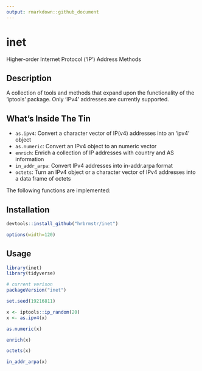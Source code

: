 ```yaml
---
output: rmarkdown::github_document
---
```


# inet

Higher-order Internet Protocol ('IP') Address Methods

## Description

A collection of tools and methods that expand upon the functionality
of the 'iptools' package. Only 'IPv4' addresses are currently supported.

## What's Inside The Tin

- `as.ipv4`:	Convert a character vector of IP(v4) addresses into an 'ipv4' object
- `as.numeric`:	Convert an IPv4 object to an numeric vector
- `enrich`:	Enrich a collection of IP addresses with country and AS information
- `in_addr_arpa`:	Convert IPv4 addresses into in-addr.arpa format
- `octets`:	Turn an IPv4 object or a character vector of IPv4 addresses into a data frame of octets

The following functions are implemented:

## Installation

```r
devtools::install_github("hrbrmstr/inet")
```

```r
options(width=120)
```

## Usage

```r
library(inet)
library(tidyverse)

# current verison
packageVersion("inet")

```

```r
set.seed(19216811)

x <- iptools::ip_random(20)
x <- as.ipv4(x)

as.numeric(x)

enrich(x)

octets(x)

in_addr_arpa(x)
```